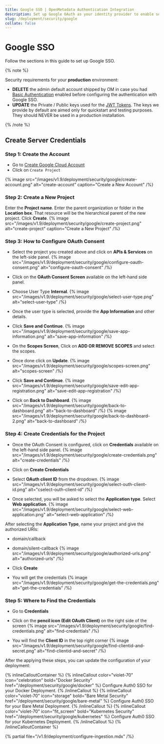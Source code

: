 ```yaml
---
title: Google SSO | OpenMetadata Authentication Integration
description: Set up Google OAuth as your identity provider to enable secure login, token exchange, and scoped user access in deployments.
slug: /deployment/security/google
collate: false
---
```


# Google SSO

Follow the sections in this guide to set up Google SSO.

{% note %}

Security requirements for your **production** environment:
- **DELETE** the admin default account shipped by OM in case you had [Basic Authentication](/deployment/security/basic-auth)
  enabled before configuring the authentication with Google SSO.
- **UPDATE** the Private / Public keys used for the [JWT Tokens](/deployment/security/enable-jwt-tokens). The keys we provide
  by default are aimed only for quickstart and testing purposes. They should NEVER be used in a production installation.

{% /note %}

## Create Server Credentials

### Step 1: Create the Account
- Go to [Create Google Cloud Account](https://console.cloud.google.com/)
- Click on `Create Project`

{% image src="/images/v1.9/deployment/security/google/create-account.png" alt="create-account" caption="Create a New Account" /%}

### Step 2: Create a New Project
Enter the **Project name**.
Enter the parent organization or folder in the **Location box**. That resource will be the hierarchical parent of the new project.
Click **Create**.
{% image src="/images/v1.9/deployment/security/google/create-project.png" alt="create-project" caption="Create a New Project" /%}

### Step 3: How to Configure OAuth Consent
- Select the project you created above and click on **APIs & Services** on the left-side panel.
{% image src="/images/v1.9/deployment/security/google/configure-oauth-consent.png" alt="configure-oauth-consent" /%}

- Click on the **OAuth Consent Screen** available on the left-hand side panel.
- Choose User Type **Internal**.
{% image src="/images/v1.9/deployment/security/google/select-user-type.png" alt="select-user-type" /%}

- Once the user type is selected, provide the **App Information** and other details.
- Click **Save and Continue**.
{% image src="/images/v1.9/deployment/security/google/save-app-information.png" alt="save-app-information" /%}

- On the **Scopes Screen**, Click on **ADD OR REMOVE SCOPES** and select the scopes.
- Once done click on **Update**.
{% image src="/images/v1.9/deployment/security/google/scopes-screen.png" alt="scopes-screen" /%}

- Click **Save and Continue**.
{% image src="/images/v1.9/deployment/security/google/save-edit-app-registration.png" alt="save-edit-app-registration" /%}

- Click on **Back to Dashboard**.
{% image src="/images/v1.9/deployment/security/google/back-to-dashboard.png" alt="back-to-dashboard" /%}
{% image src="/images/v1.9/deployment/security/google/back-to-dashboard-2.png" alt="back-to-dashboard" /%}

### Step 4: Create Credentials for the Project
- Once the OAuth Consent is configured, click on **Credentials** available on the left-hand side panel.
{% image src="/images/v1.9/deployment/security/google/create-credentials.png" alt="create-credentials" /%}

- Click on **Create Credentials**
- Select **OAuth client ID** from the dropdown.
{% image src="/images/v1.9/deployment/security/google/select-outh-client-id.png" alt="cselect-outh-client-id" /%}

- Once selected, you will be asked to select the **Application type**. Select **Web application**.
{% image src="/images/v1.9/deployment/security/google/select-web-application.png" alt="select-web-application" /%}

After selecting the **Application Type**, name your project and give the authorized URIs:
  - domain/callback
  - domain/silent-callback
{% image src="/images/v1.9/deployment/security/google/authorized-urls.png" alt="authorized-urls" /%}

- Click **Create**
- You will get the credentials
{% image src="/images/v1.9/deployment/security/google/get-the-credentials.png" alt="get-the-credentials" /%}

### Step 5: Where to Find the Credentials
- Go to **Credentials**
- Click on the **pencil icon (Edit OAuth Client)** on the right side of the screen
{% image src="/images/v1.9/deployment/security/google/find-credentials.png" alt="find-credentials" /%}

- You will find the **Client ID** in the top right corner
{% image src="/images/v1.9/deployment/security/google/find-clientid-and-secret.png" alt="find-clientid-and-secret" /%}

After the applying these steps, you can update the configuration of your deployment:

{% inlineCalloutContainer %}
  {% inlineCallout
    color="violet-70"
    icon="celebration"
    bold="Docker Security"
    href="/deployment/security/google/docker" %}
    Configure Auth0 SSO for your Docker Deployment.
  {% /inlineCallout %}
  {% inlineCallout
    color="violet-70"
    icon="storage"
    bold="Bare Metal Security"
    href="/deployment/security/google/bare-metal" %}
    Configure Auth0 SSO for your Bare Metal Deployment.
  {% /inlineCallout %}
  {% inlineCallout
    color="violet-70"
    icon="fit_screen"
    bold="Kubernetes Security"
    href="/deployment/security/google/kubernetes" %}
    Configure Auth0 SSO for your Kubernetes Deployment.
  {% /inlineCallout %}
{% /inlineCalloutContainer %}

{% partial file="/v1.9/deployment/configure-ingestion.mdx" /%}

